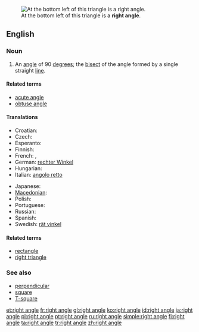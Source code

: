 [[Image:Triangle.Right.svg|thumb|At the bottom left of this triangle is a '''right angle'''.]]
==English==

===Noun===
{{en-noun|sg=[[right]] [[angle]]}}

# {{geometry}} An [[angle]] of 90 [[degree]]s; the [[bisect]] of the angle formed by a single straight [[line]].

====Related terms====
* [[acute angle]]
* [[obtuse angle]]

====Translations====
{{trans-top|angle of 90 degrees}}
* Croatian: {{t-|hr|pravi kut|m}}
* Czech: {{t-|cs|pravý úhel|m}}
* Esperanto: {{t-|eo|orto|xs=Esperanto}}
* Finnish: {{t-|fi|suorakulma}}
* French: {{t+|fr|angle droit|m}}, {{t+|fr|droit|m}}
* German: [[rechter Winkel]] {{m}}
* Hungarian: {{t+|hu|derékszög}}
* Italian: [[angolo retto]] {{m}}
{{trans-mid}}
* Japanese: {{t+|ja|直角|tr=chokkaku}}
* [[Macedonian]]: {{t|mk|прав агол|m|tr=prav ágol}}
* Polish: {{t+|pl|kąt prosty|m}}
* Portuguese: {{t+|pt|ângulo reto|m}}
* Russian: {{t+|ru|прямой угол|m}}
* Spanish: {{t+|es|ángulo recto|m}}
* Swedish: [[rät vinkel]] {{c}}
{{trans-bottom}}

====Related terms====
* [[rectangle]]
* [[right triangle]]

===See also===
* [[perpendicular]]
* [[square]]
* [[T-square]]

[[et:right angle]]
[[fr:right angle]]
[[gl:right angle]]
[[ko:right angle]]
[[id:right angle]]
[[ja:right angle]]
[[pl:right angle]]
[[pt:right angle]]
[[ru:right angle]]
[[simple:right angle]]
[[fi:right angle]]
[[ta:right angle]]
[[tr:right angle]]
[[zh:right angle]]
